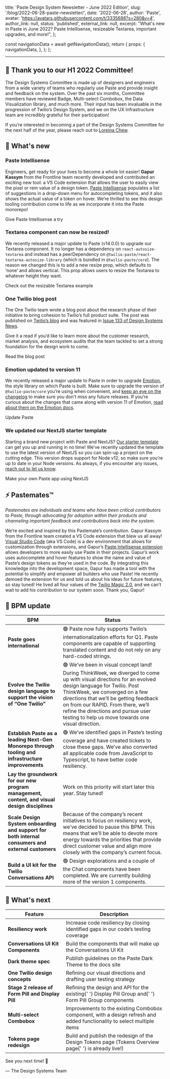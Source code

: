   title: 'Paste Design System Newsletter - June 2022 Edition',
  slug: '/blog/2022-06-28-paste-newsletter/',
  date: '2022-06-28',
  author: 'Paste',
  avatar: 'https://avatars.githubusercontent.com/t/3335688?s=280&v=4',
  author_link: null,
  status: 'published',
  external_link: null,
  excerpt: "What's new in Paste in June 2022? Paste Intellisense, resizeable Textarea, important upgrades, and more!",
};



  const navigationData = await getNavigationData();
  return {
    props: {
      navigationData,
    },
  };
};

<ArticleHeader
  title={meta.title}
  description={meta.description}
  date={meta.date}
  machineDate={meta.date}
  author={meta.author}
  avatar={meta.avatar}
  authorLink={meta.author_link}
/>

---

<contentwrapper>

<PageAside data={mdxHeadings} hideFeedback />

<ArticleContent>

## 🙌 Thank you to our H1 2022 Committee!

The Design Systems Committee is made up of designers and engineers from
a wide variety of teams who regularly use Paste and provide insight and
feedback on the system. Over the past six months, Committee members have
reviewed Badge, Multi-select Combobox, the Data Visualization library,
and much more. Their input has been invaluable in the progression of
Twilio’s Design System, and we on the UX Infrastructure team are
incredibly grateful for their participation!

If you’re interested in becoming a part of the Design Systems Committee
for the next half of the year, please reach out to [Loreina Chew](mailto:lchew@twilio.com).

## 🚀 What's new

### Paste Intellisense

<ResponsiveImage src={PasteIntellisense} alt="Screenshot of the Paste Intellisense plugin being used in VS Code" />

Engineers, get ready for your lives to become a whole lot easier! <b>Gapur Kassym</b> from the Frontline team recently developed and contributed an exciting new tool: a VS Code extension
that allows the user to easily view the pixel or rem value of a design token.
[Paste Intellisense](https://marketplace.visualstudio.com/items?itemName=Gapur.twilio-paste-intellisense) populates a list of suggestions in a drop-down menu for autocompleting tokens, and it also shows the actual value
of a token on hover. We’re thrilled to see this design tooling contribution come to life as we incorporate it into the Paste
monorepo!

<Paragraph>
  <Anchor href="https://marketplace.visualstudio.com/items?itemName=Gapur.twilio-paste-intellisense">
    Give Paste Intellisense a try
  </Anchor>
</Paragraph>

### Textarea component can now be resized!

<ResponsiveImage src={TextArea} alt="Paste textarea component with label and help text showing the resize option" />

We recently released a major update to Paste (v14.0.0) to upgrade our Textarea component. It no longer has a dependency on `react-autosize-textarea` and instead has a peerDependency on `@twilio-paste/react-textarea-autosize-library` (which is bundled in `@twilio-paste/core`). The reason we changed this is to add a new resize prop, which defaults to ‘none’ and allows vertical. This prop allows users to resize the Textarea to whatever height they want.

<Paragraph>
  <Anchor href="/components/textarea/#resizable-textarea">Check out the resizable Textarea example</Anchor>
</Paragraph>

### One Twilio blog post

<ResponsiveImage
  src={OneTwilio}
  alt="Text on a blue background reading 'Bringing Cohesion to the Twilio Product Suite; Part I"
/>

The One Twilio team wrote a blog post about the research phase of their initiative to bring cohesion to Twilio’s full product suite. The post was published on [Twilio’s blog](https://www.twilio.com/blog/bringing-cohesion-to-the-twilio-product-suite-part-i) and was featured in [Issue 133 of Design Systems News](https://news.design.systems/issues/133).

Give it a read if you’d like to learn more about the customer research, market analysis, and ecosystem audits that the team tackled to set a strong foundation for the design work to come.

<Paragraph>
  <Anchor href="https://www.twilio.com/blog/bringing-cohesion-to-the-twilio-product-suite-part-i">
    Read the blog post
  </Anchor>
</Paragraph>

### Emotion updated to version 11

<ResponsiveImage src={Emotion} alt="Screenshot of the emotion 11 upgrade PR in github" />

We recently released a major update to Paste in order to upgrade [Emotion](https://emotion.sh/docs/introduction), the style library on which Paste is built. Make sure to upgrade the version of `@twilio-paste/core` you’re using when convenient, and [keep an eye on the changelog](https://paste.twilio.design/core/changelog/) to make sure you don’t miss any future releases. If you’re curious about the changes that came along with version 11 of Emotion, [read about them on the Emotion docs](https://emotion.sh/docs/emotion-11).

<Paragraph>
  <Anchor href="https://www.npmjs.com/package/@twilio-paste/core">Update Paste</Anchor>
</Paragraph>

### We updated our NextJS starter template

<ResponsiveImage src={Nextjs} alt="NextJS logo" />

Starting a brand new project with Paste and NextJS? [Our starter template](/introduction/for-engineers/quickstart/#using-create-next-app) can get you up and running in no time! We’ve recently updated the template to use the latest version of NextJS so you can spin-up a project on the cutting edge. This version drops support for Node v12, so make sure you’re up to date in your Node versions. As always, if you encounter any issues, [reach out to let us know](https://github.com/twilio-labs/paste/discussions).

<Paragraph>
  <Anchor href="/introduction/for-engineers/quickstart/#using-create-next-app">
    Make your own Paste app using NextJS
  </Anchor>
</Paragraph>

## ⚡ Pastemates™

<em>
  Pastemates are individuals and teams who have been critical contributors to Paste, through advocating for adoption
  within their products and channeling important feedback and contributions back into the system.
</em>

<ResponsiveImage src={Gapur} alt="This month's Pastemate, Gapur Kassym" />

We’re excited and inspired by this Pastemate’s contribution. Gapur Kassym from the Frontline team created a VS Code extension that blew us all away! [Visual Studio Code](https://code.visualstudio.com/) (aka VS Code) is a dev environment that allows for customization through extensions, and Gapur’s [Paste Intellisense extension](https://marketplace.visualstudio.com/items?itemName=Gapur.twilio-paste-intellisense) allows developers to more easily use Paste in their projects. Gapur’s work uses autocomplete and hover features to show the name and value of Paste’s design tokens as they’re used in the code. By integrating this knowledge into the development space, Gapur has made a tool with the potential to simplify and empower all builders who use Paste! He recently demoed the extension for us and told us about his ideas for future features, so stay tuned! He lived all four values of the [Twilio Magic 2.0](https://switchboard.twilio.com/sites/all-about-us/SitePageModern/13749/twilio-magic-2-0), and we can’t wait to add his contribution to our system soon. Thank you, Gapur!

## 🚦 BPM update

<Table>
  <THead>
    <Tr>
      <Th>BPM</Th>
      <Th>Status</Th>
    </Tr>
  </THead>
  <TBody>
    <Tr>
      <Td>
        <strong>Paste goes international</strong>
      </Td>
      <Td>
        🟢 Paste now fully supports Twilio’s internationalization efforts for Q1. Paste components are capable of
        supporting translated content and do not rely on any hard-coded strings.
      </Td>
    </Tr>
    <Tr>
      <Td>
        <strong>Evolve the Twilio design language to support the vision of “One Twilio”</strong>
      </Td>
      <Td>
        🟢 We’ve been in visual concept land! During ThinkWeek, we diverged to come up with visual directions for an
        evolved design language for Twilio. Post ThinkWeek, we converged on a few directions that we’ll be getting
        feedback on from our RAPID. From there, we’ll refine the directions and pursue user testing to help us move
        towards one visual direction.
      </Td>
    </Tr>
    <Tr>
      <Td>
        <strong>Establish Paste as a leading Next-Gen Monorepo through tooling and infrastructure improvements</strong>
      </Td>
      <Td>
        🟢 We’ve identified gaps in Paste’s testing coverage and have created tickets to close these gaps. We’ve also
        converted all applicable code from JavaScript to Typescript, to have better code resiliency.
      </Td>
    </Tr>
    <Tr>
      <Td>
        <strong>Lay the groundwork for our new program management, content, and visual design disciplines</strong>
      </Td>
      <Td>Work on this priority will start later this year. Stay tuned!</Td>
    </Tr>
    <Tr>
      <Td>
        <strong>Scale Design System onboarding and support for both internal consumers and external customers</strong>
      </Td>
      <Td>
        Because of the company’s recent initiatives to focus on resiliency work, we’ve decided to pause this BPM. This
        means that we’ll be able to devote more energy towards the priorities that provide direct customer value and
        align more closely with the company’s current focus.
      </Td>
    </Tr>
    <Tr>
      <Td>
        <strong>Build a UI kit for the Twilio Conversations API</strong>
      </Td>
      <Td>
        🟢 Design explorations and a couple of the Chat components have been completed. We are currently building more
        of the version 1 components.
      </Td>
    </Tr>
  </TBody>
</Table>

<Box marginBottom="space120" />

## 👀 What's next

<Table>
  <THead>
    <Tr>
      <Th>Feature</Th>
      <Th>Description</Th>
    </Tr>
  </THead>
  <TBody>
    <Tr>
      <Td>
        <strong>Resiliency work</strong>
      </Td>
      <Td>Increase code resiliency by closing identified gaps in our code’s testing coverage</Td>
    </Tr>
    <Tr>
      <Td>
        <strong>Conversations UI Kit Components</strong>
      </Td>
      <Td>Build the components that will make up the Conversations UI Kit</Td>
    </Tr>
    <Tr>
      <Td>
        <strong>Dark theme spec</strong>
      </Td>
      <Td>Publish guidelines on the Paste Dark Theme to the docs site</Td>
    </Tr>
    <Tr>
      <Td>
        <strong>One Twilio design concepts</strong>
      </Td>
      <Td>Refining our visual directions and drafting user testing strategy</Td>
    </Tr>
    <Tr>
      <Td>
        <strong>Stage 2 release of Form Pill and Display Pill</strong>
      </Td>
      <Td>
        Refining the design and API for the existing{' '}
        <Anchor href="/components/display-pill-group/">Display Pill Group</Anchor> and{' '}
        <Anchor href="/components/form-pill-group/">Form Pill Group</Anchor> components
      </Td>
    </Tr>
    <Tr>
      <Td>
        <strong>Multi-select Combobox</strong>
      </Td>
      <Td>
        Improvements to the existing <Anchor href="/components/combobox/">Combobox component</Anchor>, with a design
        refresh and added functionality to select multiple items
      </Td>
    </Tr>
    <Tr>
      <Td>
        <strong>Tokens page redesign</strong>
      </Td>
      <Td>
        Build and publish the redesign of the Design Tokens page (<Anchor href="/tokens/">Tokens Overview page</Anchor>{' '}
        is already live!)
      </Td>
    </Tr>
  </TBody>
</Table>

<Box marginBottom="space120" />

See you next time! 👋

— The Design Systems Team

</ArticleContent>

</contentwrapper>
